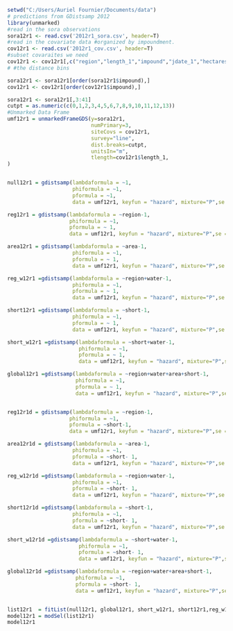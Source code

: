 ```r
setwd("C:/Users/Auriel Fournier/Documents/data")
# predictions from GDistsamp 2012
library(unmarked)
#read in the sora observations
sora12r1 <- read.csv('2012r1_sora.csv', header=T)
#read in the covariate data #organized by impoundment.
cov12r1 <- read.csv('2012r1_cov.csv', header=T)
#subset covaraites we need
cov12r1 <- cov12r1[,c("region","length_1","impound","jdate_1","hectares","area", "int","short","water")]
# #the distance bins

sora12r1 <- sora12r1[order(sora12r1$impound),]
cov12r1 <- cov12r1[order(cov12r1$impound),]

sora12r1 <- sora12r1[,3:41]
cutpt = as.numeric(c(0,1,2,3,4,5,6,7,8,9,10,11,12,13)) 
#Unmarked Data Frame
umf12r1 = unmarkedFrameGDS(y=sora12r1, 
                           numPrimary=3,
                           siteCovs = cov12r1,
                           survey="line", 
                           dist.breaks=cutpt,  
                           unitsIn="m", 
                           tlength=cov12r1$length_1,
)


null12r1 = gdistsamp(lambdaformula = ~1, 
                     phiformula = ~1, 
                     pformula = ~1,
                     data = umf12r1, keyfun = "hazard", mixture="P",se = T, output="density",unitsOut="ha")

reg12r1 = gdistsamp(lambdaformula = ~region-1, 
                    phiformula = ~1, 
                    pformula = ~ 1,
                    data = umf12r1, keyfun = "hazard", mixture="P",se = T, output="density",unitsOut="ha")

area12r1 = gdistsamp(lambdaformula = ~area-1, 
                     phiformula = ~1, 
                     pformula = ~ 1,
                     data = umf12r1, keyfun = "hazard", mixture="P",se = T, output="density",unitsOut="ha")

reg_w12r1 =gdistsamp(lambdaformula = ~region+water-1, 
                     phiformula = ~1, 
                     pformula = ~ 1,
                     data = umf12r1, keyfun = "hazard", mixture="P",se = T, output="density",unitsOut="ha")

short12r1 =gdistsamp(lambdaformula = ~short-1, 
                     phiformula = ~1, 
                     pformula = ~ 1,
                     data = umf12r1, keyfun = "hazard", mixture="P",se = T, output="density",unitsOut="ha")

short_w12r1 =gdistsamp(lambdaformula = ~short+water-1, 
                       phiformula = ~1, 
                       pformula = ~ 1,
                       data = umf12r1, keyfun = "hazard", mixture="P",se = T, output="density",unitsOut="ha")

global12r1 =gdistsamp(lambdaformula = ~region+water+area+short-1, 
                      phiformula = ~1, 
                      pformula = ~ 1,
                      data = umf12r1, keyfun = "hazard", mixture="P",se = T, output="density",unitsOut="ha")


reg12r1d = gdistsamp(lambdaformula = ~region-1, 
                    phiformula = ~1, 
                    pformula = ~short-1,
                    data = umf12r1, keyfun = "hazard", mixture="P",se = T, output="density",unitsOut="ha")

area12r1d = gdistsamp(lambdaformula = ~area-1, 
                     phiformula = ~1, 
                     pformula = ~short- 1,
                     data = umf12r1, keyfun = "hazard", mixture="P",se = T, output="density",unitsOut="ha")

reg_w12r1d =gdistsamp(lambdaformula = ~region+water-1, 
                     phiformula = ~1, 
                     pformula = ~short- 1,
                     data = umf12r1, keyfun = "hazard", mixture="P",se = T, output="density",unitsOut="ha")

short12r1d =gdistsamp(lambdaformula = ~short-1, 
                     phiformula = ~1, 
                     pformula = ~short- 1,
                     data = umf12r1, keyfun = "hazard", mixture="P",se = T, output="density",unitsOut="ha")

short_w12r1d =gdistsamp(lambdaformula = ~short+water-1, 
                       phiformula = ~1, 
                       pformula = ~short- 1,
                       data = umf12r1, keyfun = "hazard", mixture="P",se = T, output="density",unitsOut="ha")

global12r1d =gdistsamp(lambdaformula = ~region+water+area+short-1, 
                      phiformula = ~1, 
                      pformula = ~short- 1,
                      data = umf12r1, keyfun = "hazard", mixture="P",se = T, output="density",unitsOut="ha")


list12r1  = fitList(null12r1, global12r1, short_w12r1, short12r1,reg_w12r1,area12r1,reg12r1, global12r1d, short_w12r1d, short12r1d,reg_w12r1d,area12r1d,reg12r1d)
model12r1 = modSel(list12r1)
model12r1
```